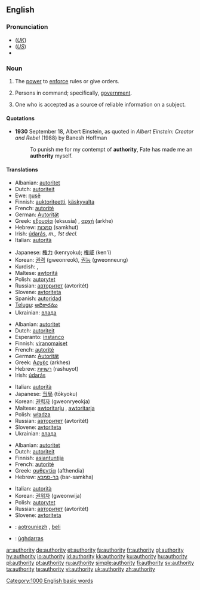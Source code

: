 ==English==

{{rank|terrible|Tom|author|859|authority|pleasant|forget|break}}

===Pronunciation===
*(''[[Received Pronunciation|UK]]'') {{IPA|/ɔːˈθɒɹəti/}}
*(''[[General American|US]]'') {{IPA|/əˈθɑɹəti/}}
*{{audio|en-us-authority.ogg|Audio (US)}}

===Noun===
{{en-noun|authorit|ies|-}}

# {{uncountable}} The [[power]] to [[enforce]] rules or give orders.
# {{context|used in singular or plural form}} Persons in command; specifically, [[government]].
# {{countable}} One who is accepted as a source of reliable information on a subject.

====Quotations====
*'''1930''' September 18, Albert Einstein, as quoted in ''Albert Einstein: Creator and Rebel'' (1988) by Banesh Hoffman
*:To punish me for my contempt of '''authority''', Fate has made me an '''authority''' myself.

====Translations====
{{trans-top|The power to enforce rules or give orders}}
*Albanian: [[autoritet]]
*Dutch: [[autoriteit]] {{f}}
*Ewe: [[ŋusẽ]]
*Finnish: [[auktoriteetti]], [[käskyvalta]]
*French: [[autorité]] {{f}}
*German: [[Autorität]] {{f}}
*Greek: [[εξουσία]] (eksusia) {{f}}, [[αρχή]] (arkhe) {{f}}
*Hebrew: [[סמכות]] (samkhut) {{f}}
*Irish: [[údarás]], ''m., 1st decl.''
*Italian: [[autorità]] {{f}}
{{trans-mid}}
*Japanese: [[権力]] (kenryoku); [[権威]] (ken'i)
*Korean: [[권력]] (gweonreok), [[권능]] (gweonneung)
*Kurdish: {{KUchar|[[ده‌سه‌ڵات]]}}, {{KUchar|[[به‌رده‌ستی]]}}
*Maltese: [[awtoritá]]
*Polish: [[autorytet]] {{m}}
*Russian: [[авторитет]] (avtoritét) {{m}}
*Slovene: [[avtoriteta]] {{f}}
*Spanish: [[autoridad]] {{f}}
*[[Telugu]]: [[అధికారము]]
*Ukrainian: [[влада]] {{f}}
{{trans-bottom}}

{{trans-top|Persons in command; specifically, government}}
*Albanian: [[autoritet]]
*Dutch: [[autoriteit]] {{f}}
*Esperanto: [[instanco]]
*Finnish: [[viranomaiset]]
*French: [[autorité]] {{f}}
*German: [[Autorität]] {{f}}
*Greek: [[Αρχές]] (arkhes) {{f}} {{p}}
*Hebrew: [[רשויות]] (rashuyot) {{fpl}}
*Irish: [[údarás]]
{{trans-mid}}
*Italian: [[autorità]] {{f}}
*Japanese: [[当局]] (tōkyoku)
*Korean: [[권력자]] (gweonryeokja)
*Maltese: [[awtoritarju]] {{m}}, [[awtoritarja]] {{f}}
*Polish: [[władza]] {{f}}
*Russian: [[авторитет]] (avtoritét) {{m}}
*Slovene: [[avtoriteta]] {{f}}
*Ukrainian: [[влада]] {{f}}
{{trans-bottom}}

{{trans-top|One who is accepted as a source of reliable information on a subject}}
*Albanian: [[autoritet]]
*Dutch: [[autoriteit]] {{f}}
*Finnish: [[asiantuntija]]
*French: [[autorité]] {{f}}
*Greek: [[αυθεντία]] (afthendia) {{f}}
*Hebrew: [[בר-סמכא]] (bar-samkha) {{m}}
{{trans-mid}}
*Italian: [[autorità]] {{f}}
*Korean: [[권위자]] (gweonwija)
*Polish: [[autorytet]] {{m}}
*Russian: [[авторитет]] (avtoritét) {{m}}
*Slovene: [[avtoriteta]] {{f}}
{{trans-bottom}}

{{checktrans}}
*{{ttbc|Breton}}: [[aotrouniezh]] {{f}}, [[beli]] {{f}}
*{{ttbc|Scottish Gaelic}}: [[ùghdarras]]

[[Category:1000 English basic words]]

[[ar:authority]]
[[de:authority]]
[[et:authority]]
[[fa:authority]]
[[fr:authority]]
[[gl:authority]]
[[hy:authority]]
[[io:authority]]
[[id:authority]]
[[kk:authority]]
[[ku:authority]]
[[hu:authority]]
[[pl:authority]]
[[pt:authority]]
[[ru:authority]]
[[simple:authority]]
[[fi:authority]]
[[sv:authority]]
[[ta:authority]]
[[te:authority]]
[[vi:authority]]
[[uk:authority]]
[[zh:authority]]